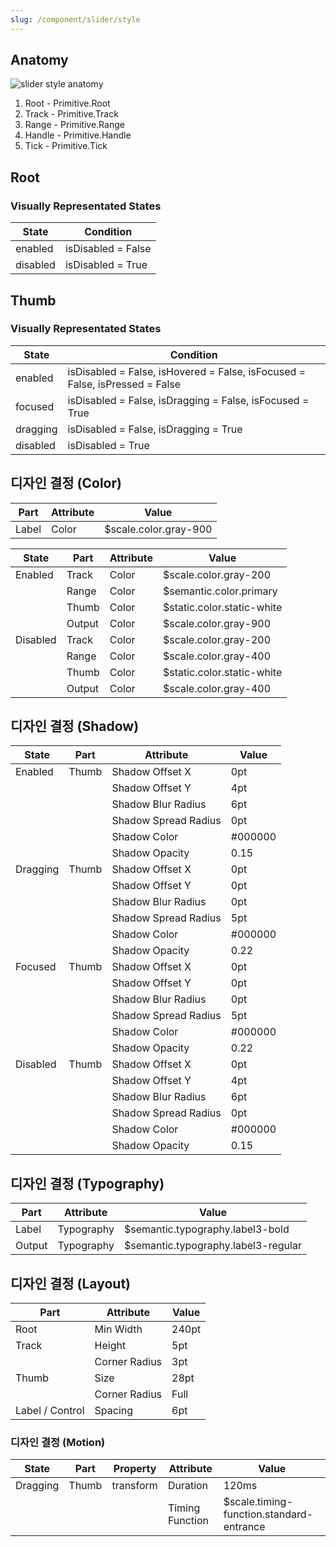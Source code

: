 ```yaml
---
slug: /component/slider/style
---
```


## Anatomy

![slider style anatomy](./anatomy.png)

1. Root - Primitive.Root
2. Track - Primitive.Track
3. Range - Primitive.Range
4. Handle - Primitive.Handle
5. Tick - Primitive.Tick

## Root

### Visually Representated States

| State    | Condition          |
| -------- | ------------------ |
| enabled  | isDisabled = False |
| disabled | isDisabled = True  |

## Thumb

### Visually Representated States

| State    | Condition                                                                   |
| -------- | --------------------------------------------------------------------------- |
| enabled  | isDisabled = False, isHovered = False, isFocused = False, isPressed = False |
| focused  | isDisabled = False, isDragging = False, isFocused = True                    |
| dragging | isDisabled = False, isDragging = True                                       |
| disabled | isDisabled = True                                                           |

## 디자인 결정 (Color)

| Part  | Attribute | Value                 |
| ----- | --------- | --------------------- |
| Label | Color     | $scale.color.gray-900 |

| State    | Part   | Attribute | Value                      |
| -------- | ------ | --------- | -------------------------- |
| Enabled  | Track  | Color     | $scale.color.gray-200      |
|          | Range  | Color     | $semantic.color.primary    |
|          | Thumb  | Color     | $static.color.static-white |
|          | Output | Color     | $scale.color.gray-900      |
| Disabled | Track  | Color     | $scale.color.gray-200      |
|          | Range  | Color     | $scale.color.gray-400      |
|          | Thumb  | Color     | $static.color.static-white |
|          | Output | Color     | $scale.color.gray-400      |

## 디자인 결정 (Shadow)

| State    | Part  | Attribute            | Value   |
| -------- | ----- | -------------------- | ------- |
| Enabled  | Thumb | Shadow Offset X      | 0pt     |
|          |       | Shadow Offset Y      | 4pt     |
|          |       | Shadow Blur Radius   | 6pt     |
|          |       | Shadow Spread Radius | 0pt     |
|          |       | Shadow Color         | #000000 |
|          |       | Shadow Opacity       | 0.15    |
| Dragging | Thumb | Shadow Offset X      | 0pt     |
|          |       | Shadow Offset Y      | 0pt     |
|          |       | Shadow Blur Radius   | 0pt     |
|          |       | Shadow Spread Radius | 5pt     |
|          |       | Shadow Color         | #000000 |
|          |       | Shadow Opacity       | 0.22    |
| Focused  | Thumb | Shadow Offset X      | 0pt     |
|          |       | Shadow Offset Y      | 0pt     |
|          |       | Shadow Blur Radius   | 0pt     |
|          |       | Shadow Spread Radius | 5pt     |
|          |       | Shadow Color         | #000000 |
|          |       | Shadow Opacity       | 0.22    |
| Disabled | Thumb | Shadow Offset X      | 0pt     |
|          |       | Shadow Offset Y      | 4pt     |
|          |       | Shadow Blur Radius   | 6pt     |
|          |       | Shadow Spread Radius | 0pt     |
|          |       | Shadow Color         | #000000 |
|          |       | Shadow Opacity       | 0.15    |

## 디자인 결정 (Typography)

| Part   | Attribute  | Value                               |
| ------ | ---------- | ----------------------------------- |
| Label  | Typography | $semantic.typography.label3-bold    |
| Output | Typography | $semantic.typography.label3-regular |

## 디자인 결정 (Layout)

| Part            | Attribute     | Value |
| --------------- | ------------- | ----- |
| Root            | Min Width     | 240pt |
| Track           | Height        | 5pt   |
|                 | Corner Radius | 3pt   |
| Thumb           | Size          | 28pt  |
|                 | Corner Radius | Full  |
| Label / Control | Spacing       | 6pt   |

### 디자인 결정 (Motion)

| State    | Part  | Property  | Attribute       | Value                                    |
| -------- | ----- | --------- | --------------- | ---------------------------------------- |
| Dragging | Thumb | transform | Duration        | 120ms                                    |
|          |       |           | Timing Function | $scale.timing-function.standard-entrance |
